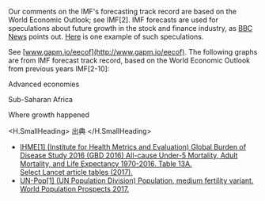 
Our comments on the IMF's forecasting track record are based on the World Economic Outlook; see IMF[2]. IMF forecasts are used for speculations about future growth in the stock and finance industry, as [BBC News](https://www.bbc.com/news/business-22228223) points out. [Here](https://seekingalpha.com/article/4117923-2017-q4-stock-market-outlook-u-s-economy-reaching-peak) is one example of such speculations.

See [www.gapm.io/eecof](http://www.gapm.io/eecof). The following graphs are from IMF forecast track record, based on the World Economic Outlook from previous years IMF[2-10]:

Advanced economies

Sub-Saharan Africa

Where growth happened

<H.SmallHeading>
  出典
</H.SmallHeading>

-   [IHME[1] (Institute for Health Metrics and Evaluation) Global Burden of Disease Study 2016 (GBD 2016) All-cause Under-5 Mortality, Adult Mortality, and Life Expectancy 1970-2016. Table 13A. Select Lancet article tables (2017).](http://www.gapm.io/xihlex)
-   [UN-Pop[1] (UN Population Division) Population, medium fertility variant. World Population Prospects 2017.](http://www.esa.un.org/unpd/wpp)